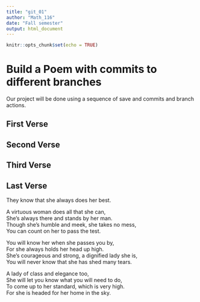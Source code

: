 ```yaml
---
title: "git_01"
author: "Math_116"
date: "Fall semester"
output: html_document
---
```


```r
knitr::opts_chunk$set(echo = TRUE)
```
# Build a Poem with commits to different branches
Our project will be done using a sequence of save and commits and branch actions.
<!-- Do not modify or change any text in "!--" bracketed areas such as this --- these are instructions to
you, if you change any of this the git program will notice it and compromise your git merging strategy !-->

## First Verse 
<!--Put the first five lines of a poem by Lewis Carrol in this section!-->

## Second Verse
<!--Put the first five lines of a poem by Robert Frost here!-->

## Third Verse
<!--Put the first two verses of The Walrus and the Carpenter here!-->

## Last Verse
<!--Put a short poem of your choice 8-20 lines,here!-->

They know that she always does her best.    
    
A virtuous woman does all that she can,    
She’s always there and stands by her man.    
Though she’s humble and meek, she takes no mess,    
You can count on her to pass the test.    
    
You will know her when she passes you by,    
For she always holds her head up high.    
She’s courageous and strong, a dignified lady she is,    
You will never know that she has shed many tears.      
    
A lady of class and elegance too,      
She will let you know what you will need to do,         
To come up to her standard, which is very high.      
For she is headed for her home in the sky.  




